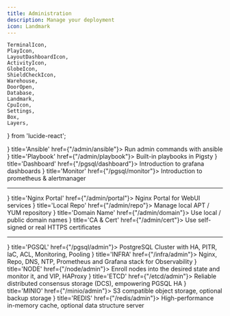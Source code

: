 ```yaml
---
title: Administration
description: Manage your deployment
icon: Landmark
---
```



    TerminalIcon,
    PlayIcon,
    LayoutDashboardIcon, 
    ActivityIcon,
    GlobeIcon,
    ShieldCheckIcon,
    Warehouse,
    DoorOpen,
    Database,
    Landmark,
    CpuIcon,
    Settings,
    Box,
    Layers,
} from 'lucide-react';

<Cards>
    <Card icon={<TerminalIcon className="text-black"/>} title='Ansible' href={"/admin/ansible"}>
        Run admin commands with ansible
    </Card>
    <Card icon={<PlayIcon className="text-blue-500"/>} title='Playbook' href={"/admin/playbook"}>
        Built-in playbooks in Pigsty
    </Card>
    <Card icon={<LayoutDashboardIcon className="text-purple-600"/>} title='Dashboard' href={"/pgsql/dashboard"}>
        Introduction to grafana dashboards
    </Card>
    <Card icon={<ActivityIcon className="text-orange-500"/>} title='Monitor' href={"/pgsql/monitor"}>
        Introduction to prometheus & alertmanager
    </Card>
</Cards>

--------


<Cards>
    <Card icon={<DoorOpen className="text-violet-500"/>} title='Nginx Portal' href={"/admin/portal"}>
        Nginx Portal for WebUI services
    </Card>
    <Card icon={<Warehouse className="text-amber-500"/>} title='Local Repo' href={"/admin/repo"}>
        Manage local APT / YUM repository
    </Card>
    <Card icon={<GlobeIcon className="text-cyan-500"/>} title='Domain Name' href={"/admin/domain"}>
        Use local / public domain names
    </Card>
    <Card icon={<ShieldCheckIcon className="text-rose-500"/>} title='CA & Cert' href={"/admin/cert"}>
        Use self-signed or real HTTPS certificates
    </Card>
</Cards>


--------

<Cards>
    <Card icon={<Database className="text-sky-600"/>} title='PGSQL' href={"/pgsql/admin"}>
        PostgreSQL Cluster with HA, PITR, IaC, ACL, Monitoring, Pooling
    </Card>
    <Card icon={<Landmark className="text-green-700"/>} title='INFRA' href={"/infra/admin"}>
        Nginx, Repo, DNS, NTP, Prometheus and Grafana stack for Observability
    </Card>
    <Card icon={<CpuIcon className={"text-amber-500"}/>} title='NODE' href={"/node/admin"}>
        Enroll nodes into the desired state and monitor it, and VIP, HAProxy
    </Card>
    <Card icon={<Settings className={"text-sky-400"}/>} title='ETCD' href={"/etcd/admin"}>
        Reliable distributed consensus storage (DCS), empowering PGSQL HA
    </Card>
    <Card icon={<Box className="text-red-800"/>} title='MINIO' href={"/minio/admin"}>
        S3 compatible object storage, optional backup storage
    </Card>
    <Card icon={<Layers className="text-red-400"/>} title='REDIS' href={"/redis/admin"}>
        High-performance in-memory cache, optional data structure server
    </Card>

</Cards>